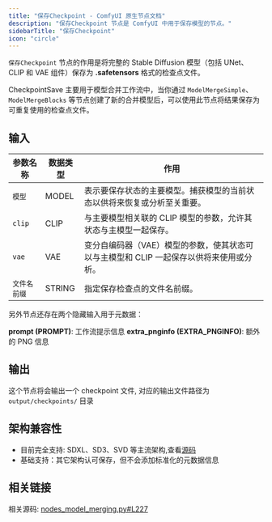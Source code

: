 ```yaml
---
title: "保存Checkpoint - ComfyUI 原生节点文档"
description: "保存Checkpoint 节点是 ComfyUI 中用于保存模型的节点。"
sidebarTitle: "保存Checkpoint"
icon: "circle"
---
```



`保存Checkpoint` 节点的作用是将完整的 Stable Diffusion 模型（包括 UNet、CLIP 和 VAE 组件）保存为 **.safetensors** 格式的检查点文件。

CheckpointSave 主要用于模型合并工作流中，当你通过 `ModelMergeSimple`、`ModelMergeBlocks` 等节点创建了新的合并模型后，可以使用此节点将结果保存为可重复使用的检查点文件。

## 输入

| 参数名称 | 数据类型 | 作用                                                         |
| ------- | -------- | ------------------------------------------------------------ |
| `模型` | MODEL    | 表示要保存状态的主要模型。捕获模型的当前状态以供将来恢复或分析至关重要。 |
| `clip`  | CLIP     | 与主要模型相关联的 CLIP 模型的参数，允许其状态与主模型一起保存。 |
| `vae`   | VAE      | 变分自编码器（VAE）模型的参数，使其状态可以与主模型和 CLIP 一起保存以供将来使用或分析。 |
| `文件名前缀`  | STRING   | 指定保存检查点的文件名前缀。 |

另外节点还存在两个隐藏输入用于元数据：

**prompt (PROMPT)**: 工作流提示信息
**extra_pnginfo (EXTRA_PNGINFO)**: 额外的 PNG 信息

## 输出

这个节点将会输出一个 checkpoint 文件, 对应的输出文件路径为 `output/checkpoints/` 目录

## 架构兼容性

- 目前完全支持: SDXL、SD3、SVD 等主流架构,查看[源码](https://github.com/comfyanonymous/ComfyUI/blob/master/comfy_extras/nodes_model_merging.py#L176-L189)
- 基础支持：其它架构认可保存，但不会添加标准化的元数据信息

## 相关链接

相关源码: [nodes_model_merging.py#L227](https://github.com/comfyanonymous/ComfyUI/blob/master/comfy_extras/nodes_model_merging.py#L227)

